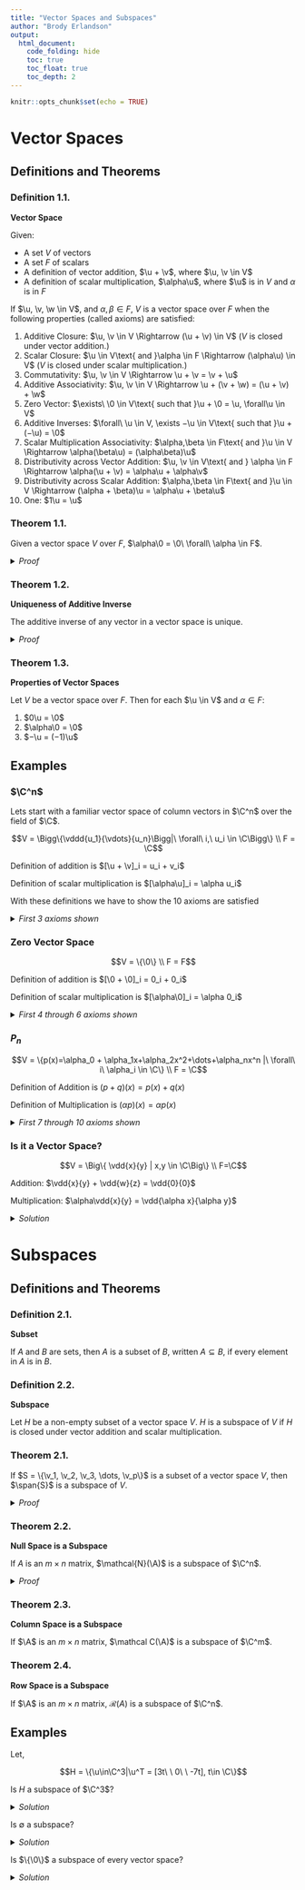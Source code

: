 ---
title: "Vector Spaces and Subspaces"
author: "Brody Erlandson"
output:
  html_document:
    code_folding: hide
    toc: true
    toc_float: true
    toc_depth: 2
---

\include{mathCommands}

```{r setup, include=FALSE}
knitr::opts_chunk$set(echo = TRUE)
```

# Vector Spaces

## Definitions and Theorems {.tabset}

### Definition 1.1.
**Vector Space**

Given:

- A set $V$ of vectors
- A set $F$ of scalars
- A definition of vector addition, $\u + \v$, where $\u, \v \in V$
- A definition of scalar multiplication, $\alpha\u$, where $\u$ is in $V$ and $\alpha$ is in $F$

If $\u, \v, \w \in V$, and $\alpha, \beta \in F$, $V$ is a vector space over $F$ when the following properties (called axioms) are satisfied:

1. Additive Closure: $\u, \v \in V \Rightarrow (\u + \v) \in V$ ($V$ is closed under vector addition.)
2. Scalar Closure: $\u \in V\text{ and }\alpha \in F \Rightarrow (\alpha\u) \in V$ ($V$ is closed under scalar multiplication.)
3. Commutativity: $\u, \v \in V \Rightarrow \u + \v = \v + \u$
4. Additive Associativity: $\u, \v \in V \Rightarrow \u + (\v + \w) = (\u + \v) + \w$
5. Zero Vector: $\exists\ \0 \in V\text{ such that }\u + \0 = \u, \forall\u \in V$
6. Additive Inverses: $\forall\ \u \in V, \exists −\u \in V\text{ such that }\u + (−\u) = \0$
7. Scalar Multiplication Associativity: $\alpha,\beta \in F\text{ and }\u \in V \Rightarrow \alpha(\beta\u) = (\alpha\beta)\u$
8. Distributivity across Vector Addition: $\u, \v \in V\text{ and } \alpha \in F \Rightarrow \alpha(\u + \v) = \alpha\u + \alpha\v$
9. Distributivity across Scalar Addition: $\alpha,\beta \in F\text{ and }\u \in V \Rightarrow (\alpha + \beta)\u = \alpha\u + \beta\u$
10. One: $1\u = \u$

### Theorem 1.1. 

Given a vector space $V$ over $F$, $\alpha\0 = \0\ \forall\ \alpha \in F$.

<details><summary>*Proof*</summary>

$$\alpha\0 = \alpha\0+ \0 
\\ = \alpha\0 + (\alpha\0 + -(\alpha\0))
\\ = (\alpha\0 + \alpha\0) + -(\alpha\0)
\\ = \alpha(\0 + \0) + -(\alpha\0)
\\ = \alpha(\0) + -(\alpha\0)
\\ = \0$$

</details> \newline 

### Theorem 1.2. 
**Uniqueness of Additive Inverse**

The additive inverse of any vector in a vector space is unique.

<details><summary>*Proof*</summary>

$$ -\u+\0 = -\u+\0 \\
 -\u+\u+\v = -\u+\u+\w \\
 \0+\v = \0+\w \\
 \v = \w \\$$

</details> \newline 

### Theorem 1.3.
**Properties of Vector Spaces**

Let $V$ be a vector space over $F$. Then for each $\u \in V$ and $\alpha \in F$:

1. $0\u = \0$
2. $\alpha\0 = \0$
3. $−\u = (−1)\u$

## Examples

### $\C^n$

Lets start with a familiar vector space of column vectors in $\C^n$ over the field of $\C$. 

$$V = \Bigg\{\vddd{u_1}{\vdots}{u_n}\Bigg|\ \forall\ i,\ u_i \in \C\Bigg\} \\ F = \C$$

Definition of addition is $[\u + \v]_i = u_i + v_i$ \newline

Definition of scalar multiplication is $[\alpha\u]_i = \alpha u_i$ \newline

With these definitions we have to show the 10 axioms are satisfied 

<details><summary>*First 3 axioms shown*</summary> 

Let $\u, \v \in \C^n$ and $\alpha \in \C$, then 

$$\u + \v = \vddd{u_1}{\vdots}{u_n} + \vddd{v_1}{\vdots}{v_n} = \vddd{u_1+v_1}{\vdots}{u_n+v_n} = \vddd{v_1+u_1}{\vdots}{v_n+u_n} = \u + \v$$

From the above we can see that $u_i + v_i \in \C$ so $\u + \v \in \C^n$. Also we can see that commutativity is satisfied. Also,

$$\alpha\u = \alpha\vddd{u_1}{\vdots}{u_n} = \vddd{\alpha u_1}{\vdots}{\alpha u_n}$$

We know $\alpha u_1 \in \C$, so $\alpha\u \in \C^n$. 

</details>

### Zero Vector Space

$$V = \{\0\} \\ F = F$$

Definition of addition is $[\0 + \0]_i = 0_i + 0_i$ \newline

Definition of scalar multiplication is $[\alpha\0]_i = \alpha 0_i$ \newline

<details><summary>*First 4 through 6 axioms shown*</summary> 

4. Additive Associativity: $\u, \v \in V \Rightarrow \u + (\v + \w) = (\u + \v) + \w$

$$\0 + (\0 + \0) = \0 + (\vddd{0+0}{\vdots}{0+0}) = \vddd{0+0+0}{\vdots}{0+0+0} = (\vddd{0+0}{\vdots}{0+0}) + \0 = (\0 + \0) + \0$$

5. Zero Vector: $\exists\ \0 \in V\text{ such that }\u + \0 = \u, \forall\u \in V$

$$\0 + \0 = \vddd{0+0}{\vdots}{0+0} = \0$$

6. Additive Inverses: $\forall\ \u \in V, \exists −\u \in V\text{ such that }\u + (−\u) = \0$

$$\0 - \0 = \vddd{0-0}{\vdots}{0-0} = \0$$

</details>

### $P_n$

$$V = \{p(x)=\alpha_0 + \alpha_1x+\alpha_2x^2+\dots+\alpha_nx^n |\ \forall\ i\ \alpha_i \in \C\} \\ F = \C$$

Definition of Addition is $(p+q)(x)=p(x)+q(x)$ \newline

Definition of Multiplication is $(\alpha p)(x) = \alpha p(x)$

<details><summary>*First 7 through 10 axioms shown*</summary> 

8. Distributivity across Vector Addition: $\u, \v \in V\text{ and } \alpha \in F \Rightarrow \alpha(\u + \v) = \alpha\u + \alpha\v$

$$ \alpha(p+q)(x) = \alpha(p(x)+q(x)) 
\\ = \alpha((\beta_0 + \beta_1x+\beta_2x^2+\dots+\beta_nx^n) + (\gamma_0 + \gamma_1x+\gamma_2x^2+\dots+\gamma_nx^n))
\\ = \alpha((\beta_0+\gamma_0) + (\beta_1+\gamma_1)x+(\beta_2+\gamma_2)x^2+\dots+(\beta_n+\gamma_n)x^n)
\\ = (\alpha(\beta_0+\gamma_0) + \alpha(\beta_1+\gamma_1)x+\alpha(\beta_2+\gamma_2)x^2+\dots+\alpha(\beta_n+\gamma_n)x^n)
\\ = ((\alpha\beta_0+\alpha\gamma_0) + (\alpha\beta_1+\alpha\gamma_1)x+(\alpha\beta_2+\alpha\gamma_2)x^2+\dots+(\alpha\beta_n+\alpha\gamma_n)x^n)
\\ = (\alpha\beta_0+\alpha\beta_1x+\alpha\beta_2x^2+\dots+\alpha\beta_nx^n) + (\alpha\gamma_0+\alpha\gamma_1x++\alpha\gamma_2x^2+\dots+\alpha\gamma_nx^n)
\\ = \alpha p(x)+\alpha q(x)$$

9. Distributivity across Scalar Addition: $\alpha,\beta \in F\text{ and }\u \in V \Rightarrow (\alpha + \beta)\u = \alpha\u + \beta\u$

$$ ((\alpha+\beta)p)(x) = (\alpha+\beta)p(x) 
\\ = (\alpha+\beta)(\gamma_0 + \gamma_1x+\gamma_2x^2+\dots+\gamma_nx^n)
\\ = (\alpha+\beta)\gamma_0 + (\alpha+\beta)\gamma_1x+(\alpha+\beta)\gamma_2x^2+\dots+(\alpha+\beta)\gamma_nx^n)
\\ = (\alpha\gamma_0+\beta\gamma_0) + (\alpha\gamma_1+\beta\gamma_1)x+\dots+(\alpha\gamma_n+\beta\gamma_n)x^n
\\ = \alpha\gamma_0+\beta\gamma_0 + \alpha\gamma_1x+\beta\gamma_1x+\dots+\alpha\gamma_nx^n+\beta\gamma_nx^n
\\ = \alpha p(x)+\beta p(x)$$

10. One: $1\u = \u$

$$ (1p)(x) = 1p(x) 
\\ = 1(\gamma_0 + \gamma_1x+\gamma_2x^2+\dots+\gamma_nx^n)
\\ = 1\gamma_0 + 1\gamma_1x+1\gamma_2x^2+\dots+1\gamma_nx^n
\\ = p(x)$$

</details>

### Is it a Vector Space?

$$V = \Big\{ \vdd{x}{y} | x,y \in \C\Big\} \\ F=\C$$

Addition: $\vdd{x}{y} +  \vdd{w}{z} =  \vdd{0}{0}$

Multiplication: $\alpha\vdd{x}{y} = \vdd{\alpha x}{\alpha y}$

<details><summary>*Solution*</summary> 

No it is not, because if we let $x\not= 0$ and $y \not= 0$

$\vdd{x}{y} +  \vdd{0}{0} =  \vdd{0}{0}$

</details>

# Subspaces

## Definitions and Theorems {.tabset}

### Definition 2.1.
**Subset**

If $A$ and $B$ are sets, then $A$ is a subset of $B$, written $A \subseteq B$, if every element in $A$ is in $B$.

### Definition 2.2. 
**Subspace**

Let $H$ be a non-empty subset of a vector space $V$. $H$ is a subspace of $V$ if $H$ is closed under vector addition and scalar multiplication.

### Theorem 2.1.

If $S = \{\v_1, \v_2, \v_3, \dots, \v_p\}$ is a subset of a vector space $V$, then $\span{S}$ is a subspace of $V$.

<details><summary>*Proof*</summary>. 

Let $\u, \w \in \span{S}$ and $\gamma,\delta \in F$, then

$$\gamma\u + \delta\w = \gamma\sum_{i=1}^n\alpha_i\v_i + \delta\sum_{i=1}^n\beta_i\v_i = \sum_{i=1}^n (\gamma\alpha_i + \delta\beta_i)\v_i$$

So given $(\gamma\alpha_i + \delta\beta_i) \in F$, we know $\gamma\u + \delta\w \in \span{S}$. Thus $\span{S}$ is a subspace.

</details> \newline 

### Theorem 2.2.
**Null Space is a Subspace**

If $A$ is an $m \times n$ matrix, $\mathcal{N}(\A)$ is a subspace of $\C^n$.

<details><summary>*Proof*</summary>

$$\A(\alpha\u + \beta\v) = \A\alpha\u + \A\beta\v = \alpha\A\u + \beta\A\v
= \alpha\0 + \beta\0 = \0$$

</details> \newline 

### Theorem 2.3.
**Column Space is a Subspace**

If $\A$ is an $m \times n$ matrix, $\mathcal C(\A)$ is a subspace of $\C^m$.

### Theorem 2.4.
**Row Space is a Subspace**

If $\A$ is an $m \times n$ matrix, $\mathcal R(A)$ is a subspace of $\C^n$.

## Examples

Let,

$$H = \{\u\in\C^3|\u^T = [3t\ \ 0\ \ -7t], t\in \C\}$$

Is $H$ a subspace of $\C^3$?

<details><summary>*Solution*</summary> 

If we let $\u, \v \in H$ and $s,t,\alpha,\beta \in \C$, then:

$$\alpha\u+\beta\v = \alpha\vddd{3t}{0}{-7t}+\beta\vddd{3s}{0}{-7s}
\\ = \vddd{3(\alpha t + \beta s)}{0}{-7(\alpha t + \beta s)} \in H\text{ given }(\alpha t + \beta s) \in \C$$

So it is a subspace.

We could also see that $H = \span{\{\u\}}$, and $\{\u\} \subseteq \C^3$, so it is a subspace.

</details>

Is $\emptyset$ a subspace?

<details><summary>*Solution*</summary> 

No, because $\not\exists\0\in\emptyset$

</details>

Is $\{\0\}$ a subspace of every vector space?

<details><summary>*Solution*</summary> 

Yes! We already know $\{\0\}$ is a vector space, so its closed under addition and scalar multiplication. Moreover, we know that every vector space must contain a $\0$ by the 5th axiom. So 

$$\{\0\} \subseteq V\text{ and }\span{\{\0\}} = \{\0\}$$

</details>
